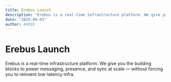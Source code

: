 ```yaml
---
title: Erebus Launch
description: "Erebus is a real-time infrastructure platform. We give you the building blocks to power messaging, presence, and sync at scale — without forcing you to reinvent low-latency infra."
date: "2025-09-03"
author: #V0ID
---
```


# Erebus Launch

Erebus is a real-time infrastructure platform. We give you the building blocks to power messaging, presence, and sync at scale — without forcing you to reinvent low-latency infra.

